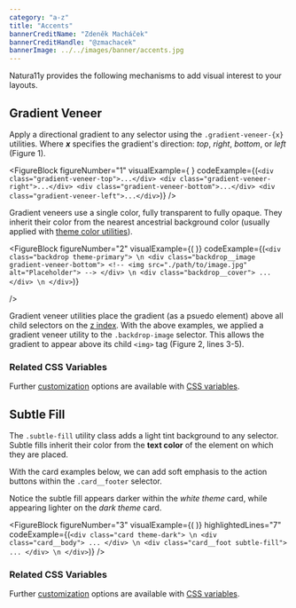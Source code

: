 ```yaml
---
category: "a-z"
title: "Accents"
bannerCreditName: "Zdeněk Macháček"
bannerCreditHandle: "@zmachacek" 
bannerImage: ../../images/banner/accents.jpg
---
```



<TextBlock>

Natura11y provides the following mechanisms to add visual interest to your layouts. 

</TextBlock>

<Divider id="#gradient-veneer" />

<TextBlock>

## Gradient Veneer

Apply a directional gradient to any selector using the `.gradient-veneer-{x}` utilities. Where ***x*** specifies the gradient's direction: *top*, *right*, *bottom*, or *left* (Figure 1).
	
</TextBlock>

<FigureBlock
    figureNumber="1"
    visualExample={
        <GradientVeneerDirections />
    }
    codeExample={(`
        <div class="gradient-veneer-top">...</div>
        <div class="gradient-veneer-right">...</div>
        <div class="gradient-veneer-bottom">...</div>
        <div class="gradient-veneer-left">...</div>
    `)}
/>

<TextBlock>

Gradient veneers use a single color, fully transparent to fully opaque. They inherit their color from the nearest ancestrial background color (usually applied with <a href="/docs/color/#theme-color-utilities">theme color utilities</a>).

</TextBlock>

<FigureBlock
    figureNumber="2"
    visualExample={(
        <GradientVeneerThemes />
    )}
    codeExample={(`
        <div class="backdrop theme-primary"> \n
            <div class="backdrop__image gradient-veneer-bottom">
                <!-- <img src="./path/to/image.jpg" alt="Placeholder"> -->
            </div> \n
            <div class="backdrop__cover">
                ...
            </div> \n
        </div>
    `)}
    
/>

<TextBlock>

Gradient veneer utilities place the gradient (as a psuedo element) above all child selectors on the <a href="https://developer.mozilla.org/en-US/docs/Web/CSS/z-index" target="_blank">z index</a>. With the above examples, we applied a gradient veneer utility to the `.backdrop-image` selector. This allows the gradient to appear above its child `<img>` tag (Figure 2, lines 3-5).

</TextBlock>

<TextBlock>

### Related CSS Variables

Further <a href="/docs/customization/#customizableCDN">customization</a> options are available with <a href="/docs/customization/#cp_gradient-veneer">CSS variables</a>.
	
</TextBlock>

<Divider id="subtle-fill" />

<TextBlock>

## Subtle Fill

The `.subtle-fill` utility class adds a light tint background to any selector. Subtle fills inherit their color from the **text color** of the element on which they are placed.

With the card examples below, we can add soft emphasis to the action buttons within the `.card__footer` selector.

Notice the subtle fill appears darker within the *white theme* card, while appearing lighter on the *dark theme* card.

</TextBlock>

<FigureBlock
    figureNumber="3"
    visualExample={(
        <SubtleFill />
    )}
    highlightedLines="7"
    codeExample={(`
    <div class="card theme-dark"> \n
        <div class="card__body">
            ...
        </div> \n
        <div class="card__foot subtle-fill">
            ...
        </div> \n
    </div>
    `)}
/>

<TextBlock>

### Related CSS Variables

Further <a href="/docs/customization/#customizableCDN">customization</a>
options are available with <a href="/docs/customization/#cp_subtle-fill">CSS variables</a>.

</TextBlock>